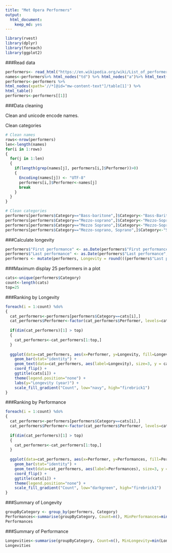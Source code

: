 ```yaml
---
title: "Met Opera Performers"
output: 
  html_document: 
    keep_md: yes
---
```


```r
library(rvest)
library(dplyr)
library(foreach)
library(ggplot2)
```

###Read data

```r
performers<- read_html("https://en.wikipedia.org/wiki/List_of_performers_at_the_Metropolitan_Opera")
names<-performers%>% html_nodes("td") %>% html_nodes("a")%>% html_text()
performers<-performers %>%
html_nodes(xpath='//*[@id="mw-content-text"]/table[1]') %>%
html_table()
performers<-performers[[1]]
```

###Data cleaning

Clean and unicode encode names.

Clean categories

```r
# Clean names
rows<-nrow(performers)
len<-length(names)
for(i in 1:rows)
{
  for(j in 1:len)
  {
    if(length(grep(names[j], performers[i,]$Performer))>0)
    {
      Encoding(names[j]) <- "UTF-8"
      performers[i,]$Performer<-names[j]
      break
    }
  }
}

# Clean categories
performers[performers$Category=="Bass-baritone",]$Category<-"Bass-Baritone"
performers[performers$Category=="Mezzo-soprano",]$Category<-"Mezzo-Soprano"
performers[performers$Category=="Mezzo Soprano",]$Category<-"Mezzo-Soprano"
performers[performers$Category=="Mezzo-soprano, Soprano",]$Category<-"Soprano, Mezzo-soprano"
```

###Calculate longevity

```r
performers$"First performance" <- as.Date(performers$"First performance", "%m/%d/%Y")
performers$"Last performance" <- as.Date(performers$"Last performance", "%m/%d/%Y")
performers <- mutate(performers, Longevity = round(((performers$"Last performance" - performers$"First performance")/365), digits=1))
```

###Maximum display 25 performers in a plot

```r
cats<-unique(performers$Category)
count<-length(cats)
top=25
```

###Ranking by Longevity

```r
foreach(i = 1:count) %do%
{
  cat_performers<-performers[performers$Category==cats[i],]
  cat_performers$Performer<-factor(cat_performers$Performer, levels=cat_performers[order(cat_performers$Longevity), "Performer"])
  
  if(dim(cat_performers)[1] > top)
  {
    cat_performers<-cat_performers[1:top,]
  }
  
  ggplot(data=cat_performers, aes(x=Performer, y=Longevity, fill=Longevity)) + 
    geom_bar(stat="identity") +
    geom_text(data=cat_performers, aes(label=Longevity), size=3, y = cat_performers$Longevity/2, color="white") +
    coord_flip() +
    ggtitle(cats[i]) +
    theme(legend.position="none") + 
    labs(y="Longevity (year)") +
    scale_fill_gradient("Count", low="navy", high="firebrick1")
}
```

###Ranking by Performance

```r
foreach(i = 1:count) %do%
{
  cat_performers<-performers[performers$Category==cats[i],]
  cat_performers$Performer<-factor(cat_performers$Performer, levels=cat_performers[order(cat_performers$Performances), "Performer"])
  
  if(dim(cat_performers)[1] > top)
  {
    cat_performers<-cat_performers[1:top,]
  }
  
  ggplot(data=cat_performers, aes(x=Performer, y=Performances, fill=Performances)) + 
    geom_bar(stat="identity") +
    geom_text(data=cat_performers, aes(label=Performances), size=3, y = cat_performers$Performances/2, color="white") +
    coord_flip() +
    ggtitle(cats[i]) +
    theme(legend.position="none") +
    scale_fill_gradient("Count", low="darkgreen", high="firebrick1")
}
```

###Summary of Longevity

```r
groupByCategory <- group_by(performers, Category)
Performances<-summarise(groupByCategory, Count=n(), MinPerformances=min(Performances), MaxPerformances=max(Performances))
Performances
```

###Summary of Performance

```r
Longevities<-summarise(groupByCategory, Count=n(), MinLongevity=min(Longevity), MaxLongevity=max(Longevity))
Longevities
```

